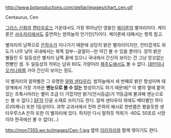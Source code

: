 http://www.botproductions.com/stellar/images/chart_cen.gif

Centaurus, Cen

[[그리스 신화]]의 [[켄타우로스]] 가운데서도 가장 뛰어났던 영웅인 [[케이론]]의 별자리이다. 케이론은 [[사수자리]]에서도 출연하는 밤하늘의 인기인(?)이다. 케이론에 대해서는 항목 참고.

별자리의 남쪽으로 [[은하수]]가 지나가기 때문에 상당히 밝은 별자리이지만, 안타깝게도 위도가 너무 낮아 국내에서는 북쪽 일부--겉절이--만 약간 볼 수 있을 뿐이다. 정작 밝은 별들인 두 일등성은 별자리 남쪽 끝에 있으니 국내에서 간신히 보이는 건 그냥 앙꼬없는 찐빵인 셈. 두 일등성의 적위는 남위 60도 가량이라 [[제주도]]에서도 볼 수 없다. [[대만]]이나 [[오키나와]]쯤 가야 간신히 보이는 정도.

이 별자리의 알파별은 그 유명한 [[알파 센타우리]]. 밤하늘에서 세 번째로 밝은 항성이며 태양계에서 가장 가까운 '''맨눈으로 볼 수 있는''' 항성이기도 하기 때문에[* 이 별의 옆에 붙어 있는 프록시마라는 별이 조금 더 가깝지만 밝기(안시등급)가 11등급에 불과해 맨눈으로는 볼 수 없다.] [[SF]]의 단골 소재로 쓰이기도 한다. 알파 센타우리 외에도 베타별인 하다르(아제나) 또한 1등성이다. 과학 교과서에서 전파 은하의 예시로 한번쯤은 봤을듯한 센타우루스A 은하 또한 이 별자리에 있다. 하지만 다시 말하듯 적위가 -60도 50초로 시망이라 한국에선 볼 수 없다(...)

http://mon7355.wo.to/images/Cen-1.jpg
옆의 [[이리자리]]와 함께 엮이기도 한다.
